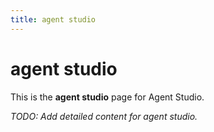 ```yaml
---
title: agent studio
---
```


# agent studio

This is the **agent studio** page for Agent Studio.

_TODO: Add detailed content for agent studio._
